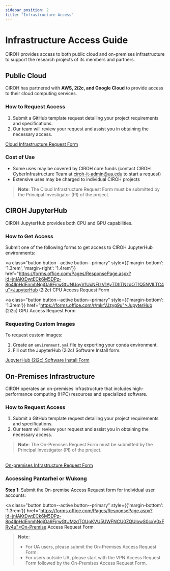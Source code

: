 ```yaml
---
sidebar_position: 2
title: "Infrastructure Access"
---
```


# Infrastructure Access Guide

CIROH provides access to both public cloud and on-premises infrastructure to support the research projects of its members and partners.
<Drawio content={simpleGraph} />

## Public Cloud

CIROH has partnered with **AWS, 2i2c, and Google Cloud** to provide access to their cloud computing services. 

### How to Request Access

1. Submit a GitHub template request detailing your project requirements and specifications.
2. Our team will review your request and assist you in obtaining the necessary access.

<a class="button button--active button--primary" href="https://github.com/CIROH-UA/NGIAB-CloudInfra/issues/new?assignees=&labels=infrastructure&projects=&template=case_studies_call.md&title=">Cloud Infrastructure Request Form</a>

### Cost of Use

- Some uses may be covered by CIROH core funds (contact CIROH CyberInfrastructure Team at ciroh-it-admin@ua.edu to start a request)
- Extensive uses may be charged to individual CIROH projects

> **Note**: The Cloud Infrastructure Request Form must be submitted by the Principal Investigator (PI) of the project.

## CIROH JupyterHub

CIROH JupyterHub provides both CPU and GPU capabilities.

### How to Get Access

Submit one of the following forms to get access to CIROH JupyterHub environments:

<a class="button button--active button--primary" style={{'margin-bottom': '1.3rem', 'margin-right': '1.4rem'}} href="https://forms.office.com/Pages/ResponsePage.aspx?id=jnIAKtDwtECk6M5DPz-8p4IIpHdEnmhNgjOa9FjrwGtUNUoyV1UxNFIzV1AyTDhTNzdOT1Q5NVlLTC4u">JupyterHub (2i2c) CPU Access Request Form</a>

<a class="button button--active button--primary" style={{'margin-bottom': '1.3rem'}} href="https://forms.office.com/r/mkrVJzyg9u">JupyterHub (2i2c) GPU Access Request Form</a>

### Requesting Custom Images

To request custom images:

1. Create an `environment.yml` file by exporting your conda environment.
2. Fill out the JupyterHub (2i2c) Software Install form.

<a class="button button--active button--primary" href="https://forms.office.com/Pages/ResponsePage.aspx?id=jnIAKtDwtECk6M5DPz-8p4IIpHdEnmhNgjOa9FjrwGtUNUoyV1UxNFIzV1AyTDhTNzdOT1Q5NVlLTC4u">JupyterHub (2i2c) Software Install Form</a>

## On-Premises Infrastructure

CIROH operates an on-premises infrastructure that includes high-performance computing (HPC) resources and specialized software.

### How to Request Access

1. Submit a GitHub template request detailing your project requirements and specifications.
2. Our team will review your request and assist you in obtaining the necessary access.

> **Note**: The On-Premises Request Form must be submitted by the Principal Investigator (PI) of the project.
<br />
<a class="button button--active button--primary" href="https://github.com/CIROH-UA/NGIAB-CloudInfra/issues/new?assignees=&labels=on-prem&projects=&template=onprem-request.md&title=">On-premises Infrastructure Request Form</a>

### Accessing Pantarhei or Wukong
**Step 1**: Submit the On-premise Access Request form for individual user accounts:


<a class="button button--active button--primary" style={{'margin-bottom': '1.3rem'}} href="https://forms.office.com/Pages/ResponsePage.aspx?id=jnIAKtDwtECk6M5DPz-8p4IIpHdEnmhNgjOa9FjrwGtUMzdTOUpKVU5UWFNCU0ZQUlowS0cxV0xFRy4u">On-Premise Access Request Form</a>

> **Note**: 
> - For UA users, please submit the On-Premises Access Request Form. 
> - For users outside UA, please start with the VPN Access Request Form followed by the On-Premises Access Request Form.

